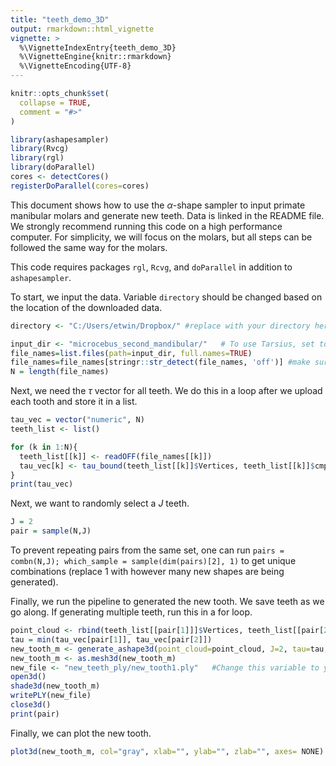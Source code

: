 ```yaml
---
title: "teeth_demo_3D"
output: rmarkdown::html_vignette
vignette: >
  %\VignetteIndexEntry{teeth_demo_3D}
  %\VignetteEngine{knitr::rmarkdown}
  %\VignetteEncoding{UTF-8}
---
```


```r
knitr::opts_chunk$set(
  collapse = TRUE,
  comment = "#>"
)
```

```r
library(ashapesampler)
library(Rvcg)
library(rgl)
library(doParallel)
cores <- detectCores()
registerDoParallel(cores=cores)
```

This document shows how to use the $\alpha$-shape sampler to input primate manibular molars and generate new teeth. Data is linked in the README file. We strongly recommend running this code on a high performance computer. For simplicity, we will focus on the \emph{Microcebus} molars, but all steps can be followed the same way for the \emph{Tarsius} molars.

This code requires packages `rgl`, `Rcvg`, and `doParallel` in addition to `ashapesampler`.

To start, we input the data. Variable `directory` should be changed based on the location of the downloaded data.

```r
directory <- "C:/Users/etwin/Dropbox/" #replace with your directory here, commenting out to avoid bugs in the git repo. But uncomment here.

input_dir <- "microcebus_second_mandibular/"   # To use Tarsius, set to "tarsius_second_manibular"
file_names=list.files(path=input_dir, full.names=TRUE)
file_names=file_names[stringr::str_detect(file_names, 'off')] #make sure only off files 
N = length(file_names)
```

Next, we need the $\tau$ vector for all teeth. We do this in a loop after we upload each tooth and store it in a list. 

```r
tau_vec = vector("numeric", N)
teeth_list <- list()

for (k in 1:N){
  teeth_list[[k]] <- readOFF(file_names[[k]])
  tau_vec[k] <- tau_bound(teeth_list[[k]]$Vertices, teeth_list[[k]]$cmplx)
}
print(tau_vec)
```

Next, we want to randomly select a $J$ teeth. 
```r
J = 2
pair = sample(N,J)
```

To prevent repeating pairs from the same set, one can run `pairs = combn(N,J); which_sample = sample(dim(pairs)[2], 1)` to get unique combinations (replace 1 with however many new shapes are being generated).

Finally, we run the pipeline to generated the new tooth. We save teeth as we go along. If generating multiple teeth, run this in a for loop.

```r
point_cloud <- rbind(teeth_list[[pair[1]]]$Vertices, teeth_list[[pair[2]]]$Vertices)
tau = min(tau_vec[pair[1]], tau_vec[pair[2]])
new_tooth_m <- generate_ashape3d(point_cloud=point_cloud, J=2, tau=tau, k_min=0, cores=cores)
new_tooth_m <- as.mesh3d(new_tooth_m)
new_file <- "new_teeth_ply/new_tooth1.ply"   #Change this variable to your file.
open3d()
shade3d(new_tooth_m)
writePLY(new_file)
close3d()
print(pair)
```

Finally, we can plot the new tooth.

```r
plot3d(new_tooth_m, col="gray", xlab="", ylab="", zlab="", axes= NONE)
```
